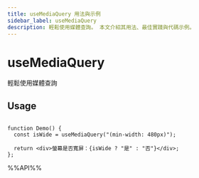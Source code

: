 ```yaml
---
title: useMediaQuery 用法與示例
sidebar_label: useMediaQuery
description: 輕鬆使用媒體查詢。 本文介紹其用法、最佳實踐與代碼示例。
---
```

# useMediaQuery

輕鬆使用媒體查詢

## Usage

```tsx live

function Demo() {
  const isWide = useMediaQuery("(min-width: 480px)");

  return <div>螢幕是否寬屏：{isWide ? "是" : "否"}</div>;
};

```

%%API%%
